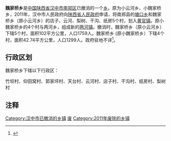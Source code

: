 {{中国乡级行政区
|行政区全称 = 魏家桥乡
|景观照片文件名 = 
|景观照片描述 = 
|汉语拼音 =
|其他语言 = 
|其他语言名称 = 
|位置图文件名 = 
|位置图描述 = 
|自定义图片=
|上级行政区 = [[陕西省|陕西省]][[汉中市|汉中市]][[南郑县|南郑县]]
|行政区类别 = [[乡级行政区|乡]]
|行政区划代码 = 
|行政区划 = 
|村委会 = 
|居委会 = 
|建置时间 = 
|领导职位 = 
|领导名称 = 
|政府驻地 = 
|毗邻 = 
|地理坐标 = 
|总面积 = 
|总人口 = 
|户籍人口 = 
|户籍人口年份 = 
|常住人口 = 
|常住人口年份 = 
|人口密度 = 
|GDP = 
|邮政编码 = 
|电话区号 = 
|官方网站 = 
|网站名称 = 
}}
'''魏家桥乡'''是[[中华人民共和国|中国]][[陕西省|陕西省]][[汉中市|汉中市]][[南郑区|南郑区]]已撤消的一个[[乡级行政区|乡]]。原为小云河乡、小魏家桥乡，2011年，汉中市人民政府向[[陕西省人民政府|陕西省人民政府]]申请，将南郑县的[[塘口乡|塘口乡]]和魏家桥乡（原小云河乡）的店子、云河、梨树、干沟、纸房5个村，划入[[黄官镇|黄官镇]]。原小魏家桥乡的4个村与两河乡，组成新的[[两河镇_(南郑县)|两河镇]]。撤消时，魏家桥乡（原小云河乡）下辖5个村，面积102平方公里，人口1759人。魏家桥乡 (原小魏家桥乡）下辖4个村，面积42.74平方公里，人口1299人。政府驻地不详<ref>{{Cite web |url=http://www.hanzhong.gov.cn/xxgk/gkml/zfwj/zfjzfbwj/hzzwj/201410/t20141018_21197.html |title=汉中市人民政府关于审定汉中市乡镇机构改革行政区划调整方案的请示 |accessdate=2019-04-08 |author= |date=2011-04-25 |work= |publisher=汉中市人民政府网站 |language=Zh-hans |archive-date=2019-07-10 |archive-url=https://web.archive.org/web/20190710204437/http://www.hanzhong.gov.cn/xxgk/gkml/zfwj/zfjzfbwj/hzzwj/201410/t20141018_21197.html |dead-url=no }}</ref>。

== 行政区划 ==
魏家桥乡下辖以下行政区：

竹坝村、仰田窝村、郭家坪村、天台村、云河村、店子村、干沟村、纸房村、梨树村

== 注释 ==

{{Reflist}}

{{陕西行政区划小作品}}
[[Category:汉中市已撤消的乡镇|Category:汉中市已撤消的乡镇]]
[[Category:南郑区行政区划|废]]
[[Category:2011年废除的乡镇|Category:2011年废除的乡镇]]